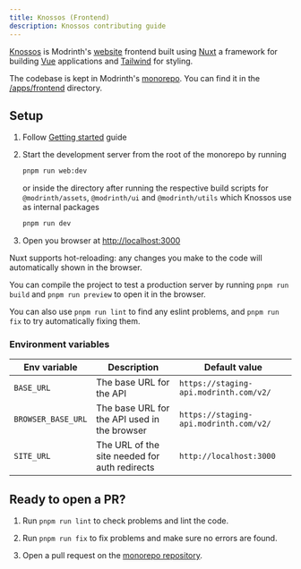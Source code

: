 ```yaml
---
title: Knossos (Frontend)
description: Knossos contributing guide
---
```



[Knossos](https://modrinth.com) is Modrinth's [website](https://modrinth.com) frontend built using [Nuxt](https://nuxtjs.org) a framework for building [Vue](https://vuejs.org) applications and [Tailwind](https://tailwindcss.com) for styling.

The codebase is kept in Modrinth's [monorepo](https://github.com/modrinth/code). You can find it in the [/apps/frontend](https://github.com/modrinth/code/tree/main/apps/frontend) directory.

## Setup

<Steps>

1. Follow [Getting started](/contributing/getting-started#installation) guide

2. Start the development server from the root of the monorepo by running
    ```bash
    pnpm run web:dev
    ```
    
    or inside the directory after running the respective build scripts for `@modrinth/assets`, `@modrinth/ui` and `@modrinth/utils` which Knossos use as internal packages
    
    ```bash
    pnpm run dev
    ```

3. Open you browser at [http://localhost:3000](http://localhost:3000)

</Steps>

Nuxt supports hot-reloading: any changes you make to the code will automatically shown in the browser.

You can compile the project to test a production server by running `pnpm run build` and `pnpm run preview` to open it in the browser.

You can also use `pnpm run lint` to find any eslint problems, and `pnpm run fix` to try automatically fixing them.

### Environment variables

| Env variable | Description | Default value |
| --- | --- | --- |
| `BASE_URL` | The base URL for the API | `https://staging-api.modrinth.com/v2/` |
| `BROWSER_BASE_URL` | The base URL for the API used in the browser | `https://staging-api.modrinth.com/v2/` |
| `SITE_URL` | The URL of the site needed for auth redirects | `http://localhost:3000` | 

## Ready to open a PR?

<Steps>

1. Run `pnpm run lint` to check problems and lint the code.

2. Run `pnpm run fix` to fix problems and make sure no errors are found.

3. Open a pull request on the [monorepo repository](https://github.com/modrinth/code).

</Steps>
